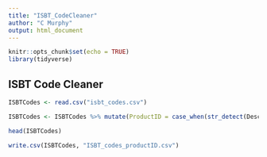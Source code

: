 ---
title: "ISBT_CodeCleaner"
author: "C Murphy"
output: html_document
---

```{r setup, include=FALSE}
knitr::opts_chunk$set(echo = TRUE)
library(tidyverse)

```

## ISBT Code Cleaner

```{r}

ISBTCodes <- read.csv("isbt_codes.csv")

ISBTCodes <- ISBTCodes %>% mutate(ProductID = case_when(str_detect(Description, paste(c("RED BLOOD CELLS", "RBC RECONSTITUTED"), collapse = "|")) ~ "RBC", str_detect(Description, paste(c("PLASMA", "FFP"), collapse = "|")) ~ "FFP", str_detect(Description, "PLATELET") ~ "PLT", str_detect(Description, paste(c("CRYOPRECIP", "CRYO POOLED"), collapse = "|")) ~ "CRYO", str_detect(Description, "WHOLE BLOOD") ~ "WholeBlood", str_detect(Description, "GRANULOCYTES") ~ "Granulocytes"))

head(ISBTCodes)

write.csv(ISBTCodes, "ISBT_codes_productID.csv")

```
